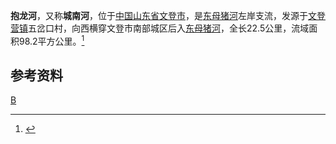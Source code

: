 {{Infobox River
  | river_name      = 抱龙河
  | image_name      =
  | image_size      = 
  | caption         = 
  | origin          = [[山东省|山东省]][[文登市|文登市]][[文登营镇|文登营镇]]五岔口村
  | mouth           = 山东省文登市[[东母猪河|东母猪河]]
  | basin_countries = {{PRC}}
  | length          = 22.5 公里
  | elevation       = 
  | mouth_elevation = 
  | discharge       = 
  | watershed       = 98.2  平方公里
}}
'''抱龙河'''，又称'''城南河'''，位于[[中国|中国]][[山东省|山东省]][[文登市|文登市]]，是[[东母猪河|东母猪河]]左岸支流，发源于[[文登营镇|文登营镇]]五岔口村，向西横穿文登市南部城区后入[[东母猪河|东母猪河]]，全长22.5公里，流域面积98.2平方公里。<ref name="中国河湖大典">{{cite book zh |author=《[[中国河湖大典|中国河湖大典]]》编纂委员会 |title=《中国河湖大典·淮河卷》 |format=M |edition=1 |location=北京 |publisher=中国水利水电出版社 |date=2010年9月 |pages=263页 |id= ISBN 978-7-5084-7953-8}}</ref>

==参考资料==
{{reflist}}

[[Category:山东河流|B]]
